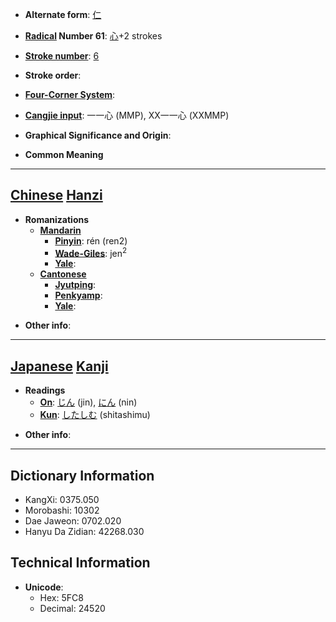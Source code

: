 * '''Alternate form''': [[仁]]

* '''[[Wiktionary:Chinese radical index| Radical]] Number 61''': [[Wiktionary:Chinese radical index 心|心]]+2 strokes

* '''[[Wiktionary:Chinese total strokes index|Stroke number]]''': [[Wiktionary:Chinese total strokes index 6|6]]

* '''Stroke order''': 

* '''[[Wiktionary:Chinese four corner index|Four-Corner System]]''': 

* '''[[Wiktionary:Chinese Cangjie index|Cangjie input]]''': 一一心 (MMP), XX一一心 (XXMMP)

* '''Graphical Significance and Origin''': 

* '''Common Meaning'''

----

== [[Chinese]] [[Hanzi]] ==

* '''Romanizations'''
** '''[[Mandarin]]'''
*** '''[[Pinyin]]''': rén (ren2)
*** '''[[Wade-Giles]]''': jen<sup>2</sup>
*** '''[[Yale]]''': 
** '''[[Cantonese]]'''
*** '''[[Jyutping]]''':
*** '''[[Penkyamp]]''': 
*** '''[[Yale]]''': 

* '''Other info''': 

----

== [[Japanese]] [[Kanji]] ==

* '''Readings'''
** '''[[On]]''': [[じん]] (jin), [[にん]] (nin)
** '''[[Kun]]''': [[したしむ]] (shitashimu)

* '''Other info''':  

----

== Dictionary Information ==

* KangXi: 0375.050
* Morobashi: 10302
* Dae Jaweon: 0702.020
* Hanyu Da Zidian: 42268.030

== Technical Information ==

* '''Unicode''':
** Hex: 5FC8
** Decimal: 24520